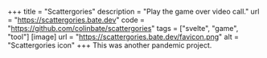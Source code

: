 +++
title = "Scattergories"
description = "Play the game over video call."
url = "https://scattergories.bate.dev"
code = "https://github.com/colinbate/scattergories"
tags = ["svelte", "game", "tool"]
[image]
url = "https://scattergories.bate.dev/favicon.png"
alt = "Scattergories icon"
+++
This was another pandemic project.